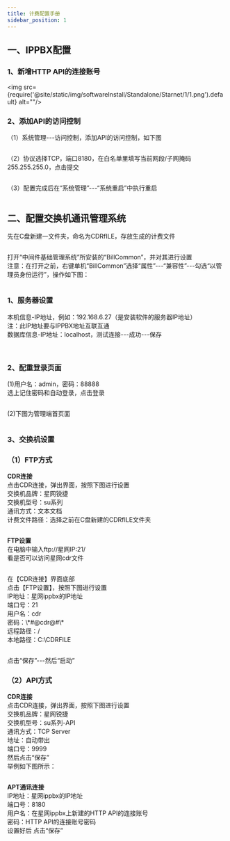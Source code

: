 ```yaml
---
title: 计费配置手册
sidebar_position: 1
---
```



## 一、IPPBX配置
### 1、新增HTTP API的连接账号
<img src={require('@site/static/img/softwareInstall/Standalone/Starnet/1/1.png').default} alt=""/>

### 2、添加API的访问控制
<p>
（1）系统管理---访问控制，添加API的访问控制，如下图
</p>
<img src={require('@site/static/img/softwareInstall/Standalone/Starnet/1/2.png').default} alt=""/>

<p>
（2）协议选择TCP，端口8180，在白名单里填写当前网段/子网掩码255.255.255.0，点击提交
</p>
<img src={require('@site/static/img/softwareInstall/Standalone/Starnet/1/3.png').default} alt=""/>

<p>
（3）配置完成后在“系统管理”---“系统重启”中执行重启
</p>
<img src={require('@site/static/img/softwareInstall/Standalone/Starnet/1/4.png').default} alt=""/>

## 二、配置交换机通讯管理系统
<p>
先在C盘新建一文件夹，命名为CDRfILE，存放生成的计费文件
</p>
<img src={require('@site/static/img/softwareInstall/Standalone/Starnet/1/6.png').default} alt=""/>

<p>
打开“中间件基础管理系统”所安装的“BillCommon”，并对其进行设置<br />
<span class="red">注意：在打开之前，右键单机“BillCommon”选择“属性”---“兼容性”---勾选“以管理员身份运行”，操作如下图：</span>
</p>
<img src={require('@site/static/img/softwareInstall/Standalone/Starnet/1/5.png').default} alt=""/>

### 1、服务器设置
<p >
本机信息-IP地址，例如：192.168.6.27（是安装软件的服务器IP地址）<br />
<span class="red">注：此IP地址要与IPPBX地址互联互通</span><br />
数据库信息-IP地址：localhost，测试连接---成功---保存
</p>
<img src={require('@site/static/img/softwareInstall/Standalone/Starnet/1/7.png').default} alt=""/>
<img src={require('@site/static/img/softwareInstall/Standalone/Starnet/1/8.png').default} alt=""/>

### 2、配重登录页面
<p>
(1)用户名：admin，密码：88888<br />
选上记住密码和自动登录，点击登录
</p>
<img src={require('@site/static/img/softwareInstall/Standalone/Starnet/1/9.png').default} alt=""/>

<p>
(2)下图为管理端首页面
</p>
<img src={require('@site/static/img/softwareInstall/Standalone/Starnet/1/10.png').default} alt=""/>

### 3、交换机设置
### （1）FTP方式
<p>
<strong>CDR连接</strong><br />
点击CDR连接，弹出界面，按照下图进行设置<br />
交换机品牌：<span class="red">星网锐捷</span><br />
交换机型号：<span class="red">su系列</span><br />
通讯方式：<span class="red">文本文档</span><br />
计费文件路径：<span class="red">选择之前在C盘新建的CDRfILE文件夹</span>
</p>
<img src={require('@site/static/img/softwareInstall/Standalone/Starnet/1/11.png').default} alt=""/>

<p>
<strong>FTP设置</strong><br />
在电脑中输入ftp://星网IP:21/<br />
看是否可以访问星网cdr文件
</p>
<img src={require('@site/static/img/softwareInstall/Standalone/Starnet/1/12.png').default} alt=""/>

<p>
在【CDR连接】界面底部<br />
点击【FTP设置】，按照下图进行设置<br />
IP地址：<span class="red">星网ippbx的IP地址</span><br />
端口号：<span class="red">21</span><br />
用户名：<span class="red">cdr</span><br />
密码：<span class="red">\*#@cdr@#\*</span><br />
远程路径：<span class="red">/</span><br />
本地路径：<span class="red">C:\CDRFILE</span>
</p>
<img src={require('@site/static/img/softwareInstall/Standalone/Starnet/1/13.png').default} alt="" />


<p>
点击“保存”---然后“启动”
</p>

### （2）API方式
<p>
<strong>CDR连接</strong><br />
点击CDR连接，弹出界面，按照下图进行设置<br />
交换机品牌：<span class="red">星网锐捷</span><br />
交换机型号：<span class="red">su系列-API</span><br />
通讯方式：<span class="red">TCP Server</span><br />
地址：<span class="red">自动带出</span><br />
端口号：<span class="red">9999</span><br />
然后点击“保存”<br />
举例如下图所示：
</p>
<img src={require('@site/static/img/softwareInstall/Standalone/Starnet/1/14.png').default} alt=""/>


<p>
<strong>APT通讯连接</strong><br />
IP地址：<span class="red">星网ippbx的IP地址</span><br />
端口号：<span class="red">8180</span><br />
用户名：<span class="red">在星网ippbx上新建的HTTP API的连接账号</span><br />
密码：<span class="red">HTTP API的连接账号密码</span><br />
设置好后 点击“保存”
</p>
<img src={require('@site/static/img/softwareInstall/Standalone/Starnet/1/15.png').default} alt=""/>